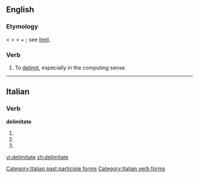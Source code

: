 ==English==

===Etymology===
< {{etyl|fr}} {{term|délimiter}} < {{etyl|LL.}} {{term|delimitare||to mark out the limits}} < {{term|de-}} + {{term|limitare||to limit, bound}}; see [[limit]].

===Verb===
{{en-verb|delimitates|delimitating|delimitd}}

# To [[delimit]], especially in the computing sense.

----

==Italian==

===Verb===
'''delimitate'''

# {{form of|[[second-person|Second-person]] [[plural]] [[present tense]]|delimitare|lang=Italian}}
# {{form of|Second-person plural [[imperative]]|delimitare|lang=Italian}}
# {{form of|[[feminine|Feminine]] plural|delimitato}}

[[Category:Italian past participle forms]]
[[Category:Italian verb forms]]

[[vi:delimitate]]
[[zh:delimitate]]